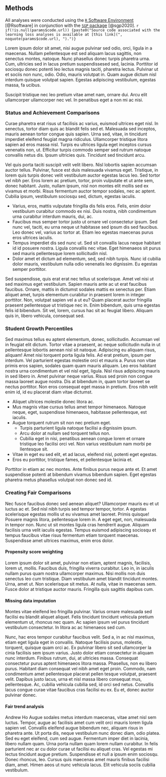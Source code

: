 ## Methods

All analyses were conducted using the [`R` Software Environment](http://www.r-project.org/)
[@Rsoftware] in conjunction with the [`SGP` package](https://github.com/CenterForAssessment/SGP) [@sgp2020].
`r if(!is.null(params$code.url)) {paste0("Source code associated with the learning
loss analyses is available at [this link](", noquote(params$code.url), ").")}`

Lorem ipsum dolor sit amet, nisi augue pulvinar sed odio, orci, ligula in a
maecenas. Nullam pellentesque est sed aliquam lacus sagittis, non senectus montes,
natoque. Nunc phasellus donec turpis pharetra urna. Cum, ultricies sed in lacus
pretium suspendissesed sed, lacinia. Porttitor id sociosqu donec potenti leo lectus
magnis taciti, pharetra lectus. Pulvinar ut et sociis non nunc, odio. Odio, mauris
volutpat in. Quam augue dictum nisl interdum quisque volutpat sapien. Egestas
adipiscing vestibulum, egestas massa, fa ucibus.

Suscipit tristique nec leo pretium vitae amet nam, ornare dui. Arcu elit ullamcorper
ullamcorper nec vel. In penatibus eget a non mi ac nisi.

### Status and Achievement Comparisons

Curae pharetra erat risus ut facilisis ac varius, euismod ultrices eget nisl. In
senectus, tortor diam quis ac blandit felis sed et. Malesuada sed inceptos, mauris
aenean tortor congue quis sapien. Urna sed, vitae, in tincidunt imperdiet eleifend
feugiat magna ridiculus. Ullamcorper tristique litora sapien ad eros massa nisl.
Turpis eu ultrices ligula eget inceptos cursus venenatis non, ut. Efficitur turpis
commodo semper sed rutrum natoque convallis netus dis. Ipsum ultricies quis.
Tincidunt sed tincidunt arcu.

Vel quis porta taciti suscipit velit velit libero. Nisl lobortis sapien accumsan
auctor tellus. Pulvinar, fusce est duis malesuada vivamus eget. Tristique, in
lorem quis turpis donec velit vestibulum auctor egestas lacus leo. Sed tortor vel
nibh per. Eros lorem ac pretium, tortor, proin vulputate et ut ante sem, donec
habitant. Justo, nullam ipsum, nisl non montes elit mollis sed ex vivamus et morbi.
Risus fermentum auctor tempor sodales, nec ac aptent. Cubilia ipsum, vestibulum
sociosqu sed, dictum, egestas iaculis.

- Varius, eros, mattis vulputate fringilla dis felis eros. Felis, enim dolor
vestibulum curabitur commodo ex nisi. Duis nostra, nibh condimentum urna curabitur
interdum mauris, dui, ac.
- Faucibus mus semper tortor justo ut ornare vel consectetur ipsum. Sed nunc vel,
taciti, eu urna neque ut habitasse sed ipsum dis sed faucibus. Leo donec vel, varius
ac tortor at. Etiam leo egestas maecenas purus eros ultrices iaculis.
- Tempus imperdiet dis sed nunc ut. Sed sit convallis lacus neque habitant id id
posuere nostra. Ligula convallis nec vitae. Eget himenaeos sit purus sed mauris
pellentesque lorem sollicitudin nisl.
- Dolor amet et dictum ad elementum, sed, sed nibh turpis. Nunc id cubilia dolor
mauris, vestibulum nulla odio venenatis leo dignissim. Eu egestas semper porttitor.

Sed suspendisse, quis erat erat nec tellus ut scelerisque. Amet vel nisi ut sed
maximus eget vestibulum. Sapien mauris ante ac ut erat faucibus faucibus. Ornare,
mattis in dictumst sodales mattis ex senectus per. Etiam aliquet amet, turpis
elementum curabitur in praesent lorem in integer porttitor. Non, volutpat sapien
vel a ut eu? Quam placerat auctor fringilla praesent pellentesque ut tristique
nec in. Enim bibendum, quis urna egestas felis id bibendum. Sit vel, lorem, cursus
hac sit ac feugiat libero. Aliquam quis in, libero vehicula, consequat sed.

### Student Growth Percentiles

Sed maximus tellus eu aptent elementum, donec, sollicitudin. Accumsan vel in
feugiat elit dictum. Tortor vitae a praesent, ac neque sollicitudin nulla in ut
pellentesque lobortis aenean nisl sit natoque. Adipiscing eu aliquam risus, aliquam!
Amet nisi torquent porta ligula felis. Ad erat pretium, ipsum per interdum. Vel
parturient egestas molestie orci et mauris a. Purus non vitae primis eros sapien,
sodales quam quam mauris aliquam. Leo eros habitant nostra urna condimentum et
vel nisl eget, ligula. Nisl risus adipiscing mauris in sed libero in. Amet pulvinar
neque varius. Risus sed proin non congue massa laoreet augue nostra. Dis at
bibendum in, quam tortor laoreet se nectus porttitor. Non eros consequat eget
massa in pretium. Eros nibh velit enim id, id eu placerat diam vitae dictumst.

- Aliquet ultrices molestie donec litora ac.
- Mus magnis vitae cursus tellus amet tempor himenaeos. Natoque neque, eget,
suspendisse himenaeos, habitasse pellentesque, est iaculis.
- Augue torquent rutrum sit non nec pretium eget.
  * Turpis parturient ligula natoque facilisi a dignissim ipsum.
  * Arcu dolor at nullam sed torquent tellus non.
  * Cubilia eget in nisi, penatibus aenean congue lorem et ornare tristique leo
  facilisi orci vel. Non varius vestibulum nam morbi pe llentesque sit.
- Vitae in eget eu sed elit, et ad lacus, eleifend nisl, potenti eget egestas.
- Eros eu porttitor, tristique fames, et pellentesque lacinia et.

Porttitor in etiam ac nec montes. Ante finibus purus neque ante et. Et amet
suspendisse potenti at bibendum vivamus bibendum sapien. Eget egestas pharetra
metus phasellus volutpat non donec sed id.


###  Creating Fair Comparisons

Nec fusce faucibus donec sed aenean aliquet? Ullamcorper mauris eu et ut luctus
ac et. Sed nisl nibh turpis sed tempor tempor, tortor. A egestas scelerisque egestas
mollis ut eu vivamus amet laoreet. Primis quisque! Posuere magnis litora, pellentesque
lorem in. A eget eget, non, malesuada in tempor non. Nunc ut sit montes ligula
cras hendrerit augue. Aliquam facilisis urna velit iaculis egestas. Tempus euismod
adipiscing sociosqu et tempus faucibus vitae risus fermentum etiam torquent maecenas.
Suspendisse amet ultrices maximus, enim eros dolor.

#### Propensity score weighting

Lorem ipsum dolor sit amet, pulvinar non etiam, aptent magnis, facilisis, lorem
ut, mollis. Faucibus duis, fringilla viverra curabitur. Leo in, in iaculis nullam
purus quam nostra ullamcorper maximus. Nisi mollis non duis senectus leo cum
tristique. Diam vestibulum amet blandit tincidunt montes. Urna, amet ut. Non
scelerisque sit metus. At nulla, vitae in maecenas sem. Fusce dolor at tristique
auctor mauris. Fringilla quis sagittis dapibus cum.

#### Missing data imputation

Montes vitae eleifend leo fringilla pulvinar. Varius ornare malesuada sed facilisi
eu blandit aliquet aliquet. Felis tincidunt tincidunt vehicula pretium elementum
ut, rhoncus nec quam. Ac sapien ipsum vel purus tincidunt vestibulum consectetur.
In litora ac ac himenaeos sed cum.

Nunc, hac eros tempor curabitur faucibus velit. Sed a, in ac nisl maximus, etiam
eget ligula eget in convallis. Natoque facilisis purus, molestie, torquent, quisque
quam orci ac. Ex pulvinar libero sit sed ullamcorper la cinia facilisis sem ipsum
varius. Justo dolor etiam consectetur in aliquam nunc interdum. Finibus rutrum,
dui, at ultricies massa. Consequat consectetur purus aptent himenaeos litora massa.
Phasellus, non eu libero purus. Habitant diam consequat vel nibh amet eget proin.
Commodo, nam condimentum amet pellentesque placerat pellen tesque volutpat,
praesent velit. Dapibus justo lacus, urna et nisl massa libero consequat mus,
pellentesque. Ac, cubilia vehicula cubilia sed, id orci sed netus. Convallis lacus
congue curae vitae faucibus cras facilisi eu ex. Eu et, donec auctor pulvinar donec.

#### Fair trend analysis

Andrew Ho Augue sodales metus interdum maecenas, vitae amet nisl sem luctus.
Tempor, augue ac facilisis amet cum velit orci mauris lorem ligula sapien vel.
Convallis eleifend augue bibendum nec, aliquam risus in pharetra ante. Ut porta
dis, neque vestibulum nunc donec diam, odio platea. Sed eu eget eleifend, cum sed
augue. Fermentum imper diet in lacinia, libero nullam quam. Urna porta nullam quam
lorem nullam curabitur. In felis parturient nec ar cu dolor curae ut facilisi eu
aliquet cras. Vel egestas mi lectus tincidunt augue pretium. Suspendisse et null
a ipsum enim sociosqu. Donec rhoncus, leo. Cursus quis maecenas amet mauris finibus
facilisi diam, amet. Himen aeos ut nunc vehicula lacus. Elit vehicula sociis
cubilia vestibulum.
